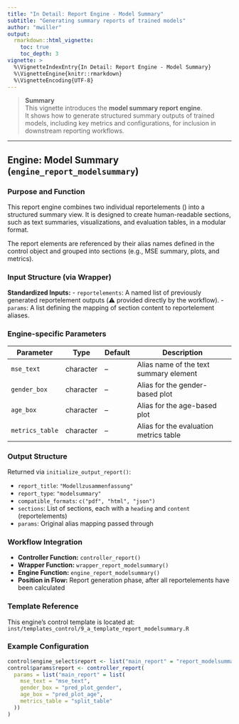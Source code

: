 ```yaml
---
title: "In Detail: Report Engine - Model Summary"
subtitle: "Generating summary reports of trained models"
author: "mwiller"
output:
  rmarkdown::html_vignette:
    toc: true
    toc_depth: 3
vignette: >
  %\VignetteIndexEntry{In Detail: Report Engine - Model Summary}
  %\VignetteEngine{knitr::rmarkdown}
  %\VignetteEncoding{UTF-8}
---
```


> **Summary**  
> This vignette introduces the **model summary report engine**.  
> It shows how to generate structured summary outputs of trained models, including key metrics and configurations, for inclusion in downstream reporting workflows.

---

## Engine: Model Summary (`engine_report_modelsummary`)

### Purpose and Function

This report engine combines two individual reportelements () into a structured summary view. It is designed to create human-readable sections, such as text summaries, visualizations, and evaluation tables, in a modular format.

The report elements are referenced by their alias names defined in the control object and grouped into sections (e.g., MSE summary, plots, and metrics).

### Input Structure (via Wrapper)

**Standardized Inputs:**
- `reportelements`: A named list of previously generated reportelement outputs (⚠️ provided directly by the workflow).
- `params`: A list defining the mapping of section content to reportelement aliases.

### Engine-specific Parameters

| Parameter       | Type      | Default | Description                                |
|----------------|------------|---------|--------------------------------------------|
| `mse_text`      | character | –       | Alias name of the text summary element     |
| `gender_box`    | character | –       | Alias for the gender-based plot            |
| `age_box`       | character | –       | Alias for the age-based plot               |
| `metrics_table` | character | –       | Alias for the evaluation metrics table     |

### Output Structure

Returned via `initialize_output_report()`:

- `report_title`: `"Modellzusammenfassung"`
- `report_type`: `"modelsummary"`
- `compatible_formats`: `c("pdf", "html", "json")`
- `sections`: List of sections, each with a `heading` and `content` (reportelements)
- `params`: Original alias mapping passed through

### Workflow Integration

- **Controller Function:** `controller_report()`
- **Wrapper Function:** `wrapper_report_modelsummary()`
- **Engine Function:** `engine_report_modelsummary()`
- **Position in Flow:** Report generation phase, after all reportelements have been calculated

### Template Reference

This engine's control template is located at:  
`inst/templates_control/9_a_template_report_modelsummary.R`

### Example Configuration
```r
control$engine_select$report <- list("main_report" = "report_modelsummary")
control$params$report <- controller_report(
  params = list("main_report" = list(
    mse_text = "mse_text",
    gender_box = "pred_plot_gender",
    age_box = "pred_plot_age",
    metrics_table = "split_table"
  ))
)
```
